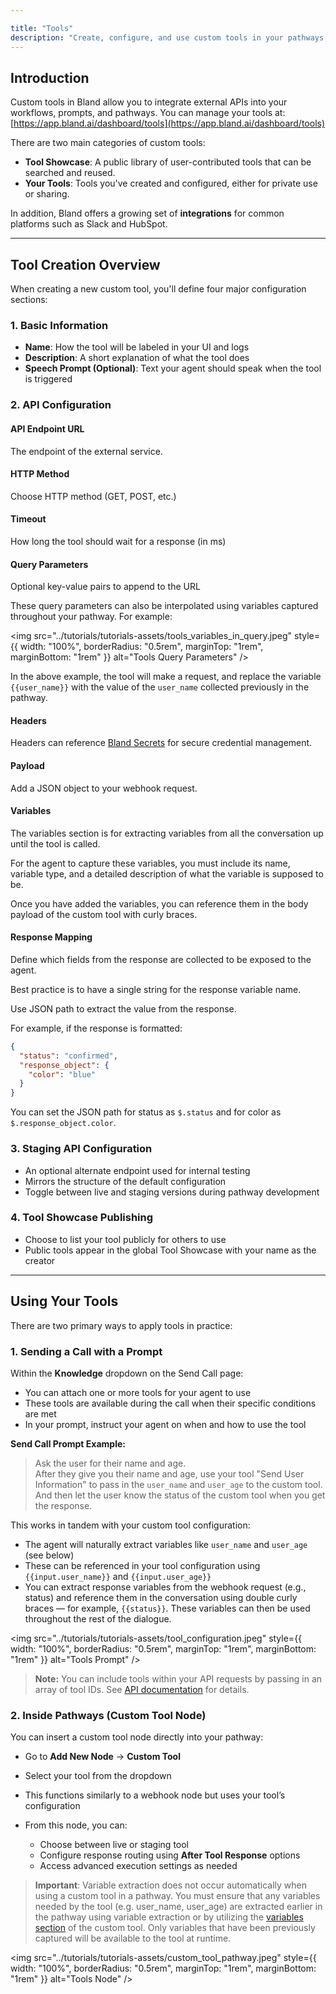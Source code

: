 ```yaml
---

title: "Tools"
description: "Create, configure, and use custom tools in your pathways, and prompts."
---
```


## Introduction

Custom tools in Bland allow you to integrate external APIs into your workflows, prompts, and pathways. You can manage your tools at:
[https://app.bland.ai/dashboard/tools](https://app.bland.ai/dashboard/tools)

There are two main categories of custom tools:

* **Tool Showcase**: A public library of user-contributed tools that can be searched and reused.
* **Your Tools**: Tools you've created and configured, either for private use or sharing.

In addition, Bland offers a growing set of **integrations** for common platforms such as Slack and HubSpot.

---

## Tool Creation Overview

When creating a new custom tool, you'll define four major configuration sections:

### 1. Basic Information

* **Name**: How the tool will be labeled in your UI and logs
* **Description**: A short explanation of what the tool does
* **Speech Prompt (Optional)**: Text your agent should speak when the tool is triggered

### 2. API Configuration

#### API Endpoint URL

The endpoint of the external service.

#### HTTP Method

Choose HTTP method (GET, POST, etc.)

#### Timeout

How long the tool should wait for a response (in ms)

#### Query Parameters

Optional key-value pairs to append to the URL

These query parameters can also be interpolated using variables captured throughout your pathway. For example:

<img 
  src="../tutorials/tutorials-assets/tools_variables_in_query.jpeg" 
  style={{ width: "100%", borderRadius: "0.5rem", marginTop: "1rem", marginBottom: "1rem" }}
  alt="Tools Query Parameters"
/>

In the above example, the tool will make a request, and replace the variable `{{user_name}}` with the value of the `user_name` collected previously in the pathway.

####   Headers

Headers can reference [Bland Secrets](/tutorials/secrets) for secure credential management.

#### Payload

Add a JSON object to your webhook request.

#### Variables

The variables section is for extracting variables from all the conversation up until the tool is called.

For the agent to capture these variables, you must include its name, variable type, and a detailed description of what the variable is supposed to be.

Once you have added the variables, you can reference them in the body payload of the custom tool with curly braces.

#### Response Mapping

Define which fields from the response are collected to be exposed to the agent.

Best practice is to have a single string for the response variable name.

Use JSON path to extract the value from the response.

For example, if the response is formatted:

```json
{
  "status": "confirmed",
  "response_object": {
    "color": "blue"
  }
}
```

You can set the JSON path for status as `$.status` and for color as `$.response_object.color`.


### 3. Staging API Configuration

* An optional alternate endpoint used for internal testing
* Mirrors the structure of the default configuration
* Toggle between live and staging versions during pathway development

### 4. Tool Showcase Publishing

* Choose to list your tool publicly for others to use
* Public tools appear in the global Tool Showcase with your name as the creator

---

## Using Your Tools

There are two primary ways to apply tools in practice:

### 1. Sending a Call with a Prompt

Within the **Knowledge** dropdown on the Send Call page:

* You can attach one or more tools for your agent to use
* These tools are available during the call when their specific conditions are met
* In your prompt, instruct your agent on when and how to use the tool

**Send Call Prompt Example:**

> Ask the user for their name and age. <br/>
> After they give you their name and age, use your tool "Send User Information" to pass in the `user_name` and `user_age` to the custom tool. <br/>
> And then let the user know the status of the custom tool when you get the response.

This works in tandem with your custom tool configuration:

* The agent will naturally extract variables like `user_name` and `user_age` (see below)
* These can be referenced in your tool configuration using `{{input.user_name}}` and `{{input.user_age}}`
* You can extract response variables from the webhook request (e.g., status) and reference them in the conversation using double curly braces — for example, `{{status}}`. These variables can then be used throughout the rest of the dialogue.

<img 
  src="../tutorials/tutorials-assets/tool_configuration.jpeg" 
  style={{ width: "100%", borderRadius: "0.5rem", marginTop: "1rem", marginBottom: "1rem" }}
  alt="Tools Prompt"
/>

> **Note:** You can include tools within your API requests by passing in an array of tool IDs. See [API documentation](/api-v1/post/calls#param-tools) for details.

### 2. Inside Pathways (Custom Tool Node)

You can insert a custom tool node directly into your pathway:

* Go to **Add New Node** → **Custom Tool**
* Select your tool from the dropdown
* This functions similarly to a webhook node but uses your tool’s configuration
* From this node, you can:

  * Choose between live or staging tool
  * Configure response routing using **After Tool Response** options
  * Access advanced execution settings as needed

> **Important**: Variable extraction does not occur automatically when using a custom tool in a pathway. You must ensure that any variables needed by the tool (e.g. user_name, user_age) are extracted earlier in the pathway using variable extraction or by utilizing the [variables section](/tutorials/tools#variables) of the custom tool. Only variables that have been previously captured will be available to the tool at runtime.

<img 
  src="../tutorials/tutorials-assets/custom_tool_pathway.jpeg" 
  style={{ width: "100%", borderRadius: "0.5rem", marginTop: "1rem", marginBottom: "1rem" }}
  alt="Tools Node"
/>
